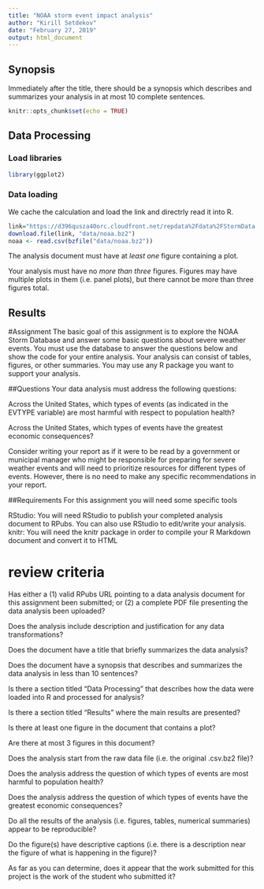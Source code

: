 ```yaml
---
title: "NOAA storm event impact analysis"
author: "Kirill Setdekov"
date: "February 27, 2019"
output: html_document
---
```


## Synopsis
Immediately after the title, there should be a synopsis which describes and summarizes your analysis in at most 10 complete sentences.
```r
knitr::opts_chunk$set(echo = TRUE)
```

## Data Processing 
### Load libraries
```r
library(ggplot2)
```


### Data loading
We cache the calculation and load the link and directrly read it into R.
```r
link="https://d396qusza40orc.cloudfront.net/repdata%2Fdata%2FStormData.csv.bz2"
download.file(link, "data/noaa.bz2")
noaa <- read.csv(bzfile("data/noaa.bz2"))
```



The analysis document must have at *least one* figure containing a plot.

Your analysis must have no *more than three* figures. Figures may have multiple plots in them (i.e. panel plots), but there cannot be more than three figures total.


## Results 


#Assignment
The basic goal of this assignment is to explore the NOAA Storm Database and answer some basic questions about severe weather events. You must use the database to answer the questions below and show the code for your entire analysis. Your analysis can consist of tables, figures, or other summaries. You may use any R package you want to support your analysis.

##Questions
Your data analysis must address the following questions:

Across the United States, which types of events (as indicated in the \color{red}{\verb|EVTYPE|}EVTYPE variable) are most harmful with respect to population health?

Across the United States, which types of events have the greatest economic consequences?

Consider writing your report as if it were to be read by a government or municipal manager who might be responsible for preparing for severe weather events and will need to prioritize resources for different types of events. However, there is no need to make any specific recommendations in your report.

##Requirements
For this assignment you will need some specific tools

RStudio: You will need RStudio to publish your completed analysis document to RPubs. You can also use RStudio to edit/write your analysis.
knitr: You will need the knitr package in order to compile your R Markdown document and convert it to HTML


# review criteria

Has either a (1) valid RPubs URL pointing to a data analysis document for this assignment been submitted; or (2) a complete PDF file presenting the data analysis been uploaded?

Does the analysis include description and justification for any data transformations?

Does the document have a title that briefly summarizes the data analysis?

Does the document have a synopsis that describes and summarizes the data analysis in less than 10 sentences?

Is there a section titled "Data Processing" that describes how the data were loaded into R and processed for analysis?

Is there a section titled "Results" where the main results are presented?

Is there at least one figure in the document that contains a plot?

Are there at most 3 figures in this document?

Does the analysis start from the raw data file (i.e. the original .csv.bz2 file)?

Does the analysis address the question of which types of events are most harmful to population health?

Does the analysis address the question of which types of events have the greatest economic consequences?

Do all the results of the analysis (i.e. figures, tables, numerical summaries) appear to be reproducible?

Do the figure(s) have descriptive captions (i.e. there is a description near the figure of what is happening in the figure)?

As far as you can determine, does it appear that the work submitted for this project is the work of the student who submitted it?
